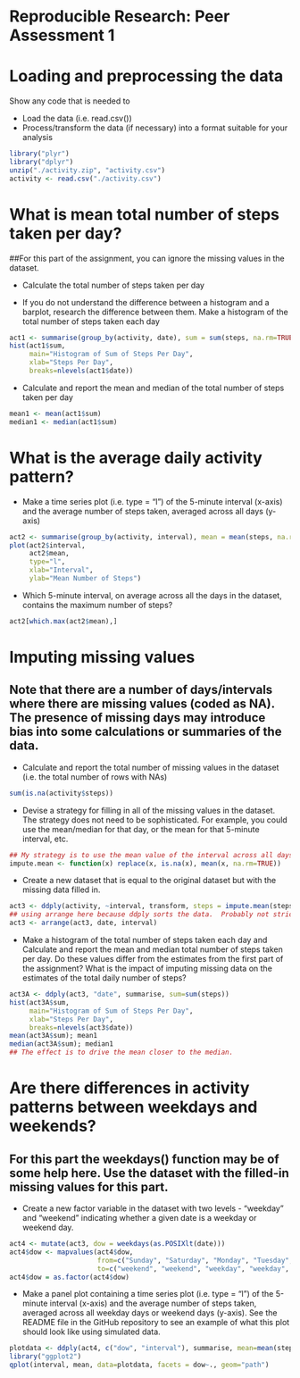 Reproducible Research: Peer Assessment 1
========================================

# Loading and preprocessing the data

Show any code that is needed to

* Load the data (i.e. read.csv())
* Process/transform the data (if necessary) into a format suitable for your analysis

```r
library("plyr")
library("dplyr")
unzip("./activity.zip", "activity.csv")
activity <- read.csv("./activity.csv")
```

# What is mean total number of steps taken per day?

##For this part of the assignment, you can ignore the missing values in the dataset.

* Calculate the total number of steps taken per day

* If you do not understand the difference between a histogram and a barplot, research the difference between them. Make a histogram of the total number of steps taken each day

```r
act1 <- summarise(group_by(activity, date), sum = sum(steps, na.rm=TRUE))
hist(act1$sum, 
     main="Histogram of Sum of Steps Per Day", 
     xlab="Steps Per Day", 
     breaks=nlevels(act1$date))
```

* Calculate and report the mean and median of the total number of steps taken per day

```r
mean1 <- mean(act1$sum)
median1 <- median(act1$sum)
```

# What is the average daily activity pattern?

* Make a time series plot (i.e. type = "l") of the 5-minute interval (x-axis) and the average number of steps taken, averaged across all days (y-axis)

```r
act2 <- summarise(group_by(activity, interval), mean = mean(steps, na.rm=TRUE))
plot(act2$interval, 
     act2$mean, 
     type="l", 
     xlab="Interval", 
     ylab="Mean Number of Steps")
```

* Which 5-minute interval, on average across all the days in the dataset, contains the maximum number of steps?

```r
act2[which.max(act2$mean),]
```

# Imputing missing values

## Note that there are a number of days/intervals where there are missing values (coded as NA). The presence of missing days may introduce bias into some calculations or summaries of the data.
* Calculate and report the total number of missing values in the dataset (i.e. the total number of rows with NAs)

```r
sum(is.na(activity$steps))
```

* Devise a strategy for filling in all of the missing values in the dataset. The strategy does not need to be sophisticated. For example, you could use the mean/median for that day, or the mean for that 5-minute interval, etc.

```r
## My strategy is to use the mean value of the interval across all days to fill in NA values.
impute.mean <- function(x) replace(x, is.na(x), mean(x, na.rm=TRUE))
```

* Create a new dataset that is equal to the original dataset but with the missing data filled in.

```r
act3 <- ddply(activity, ~interval, transform, steps = impute.mean(steps))
## using arrange here because ddply sorts the data.  Probably not strictly necessary, but it makes me happy.
act3 <- arrange(act3, date, interval)
```

* Make a histogram of the total number of steps taken each day and Calculate and report the mean and median total number of steps taken per day. Do these values differ from the estimates from the first part of the assignment? What is the impact of imputing missing data on the estimates of the total daily number of steps?

```r
act3A <- ddply(act3, "date", summarise, sum=sum(steps))
hist(act3A$sum, 
     main="Histogram of Sum of Steps Per Day", 
     xlab="Steps Per Day", 
     breaks=nlevels(act3$date))
mean(act3A$sum); mean1
median(act3A$sum); median1
## The effect is to drive the mean closer to the median.
```

# Are there differences in activity patterns between weekdays and weekends?

## For this part the weekdays() function may be of some help here. Use the dataset with the filled-in missing values for this part.

* Create a new factor variable in the dataset with two levels - "weekday" and "weekend" indicating whether a given date is a weekday or weekend day.

```r
act4 <- mutate(act3, dow = weekdays(as.POSIXlt(date)))
act4$dow <- mapvalues(act4$dow, 
                      from=c("Sunday", "Saturday", "Monday", "Tuesday", "Wednesday", "Thursday", "Friday"), 
                      to=c("weekend", "weekend", "weekday", "weekday", "weekday", "weekday", "weekday"))
act4$dow = as.factor(act4$dow)
```

* Make a panel plot containing a time series plot (i.e. type = "l") of the 5-minute interval (x-axis) and the average number of steps taken, averaged across all weekday days or weekend days (y-axis). See the README file in the GitHub repository to see an example of what this plot should look like using simulated data.

```r
plotdata <- ddply(act4, c("dow", "interval"), summarise, mean=mean(steps))
library("ggplot2")
qplot(interval, mean, data=plotdata, facets = dow~., geom="path")
```